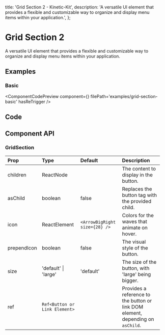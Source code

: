   title: 'Grid Section 2 - Kinetic-Kit',
  description:
    'A versatile UI element that provides a flexible and customizable way to organize and display menu items within your application.',
};


# Grid Section 2

A versatile UI element that provides a flexible and customizable way to organize and display menu items within your application.

## Examples

### Basic

<ComponentCodePreview
  component={<GridSectionBasic />}
  filePath='examples/grid-section-basic'
  hasReTrigger
/>

## Code

<CodeBlock filePath='components/core/grid-section.tsx' />

## Component API

### GridSection

| Prop        | Type                          | Default                       | Description                                                                     |
| :---------- | :---------------------------- | :---------------------------- | :------------------------------------------------------------------------------ |
| children    | ReactNode                     |                               | The content to display in the button.                                           |
| asChild     | boolean                       | false                         | Replaces the button tag with the provided child.                                |
| icon        | ReactElement                  | `<ArrowBigRight size={28} />` | Colors for the waves that animate on hover.                                     |
| prependIcon | boolean                       | false                         | The visual style of the button.                                                 |
| size        | 'default' \| 'large'          | 'default'                     | The size of the button, with 'large' being bigger.                              |
| ref         | `Ref<Button or Link Element>` |                               | Provides a reference to the button or link DOM element, depending on `asChild`. |
